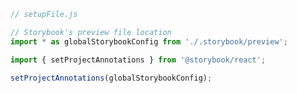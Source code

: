 ```js
// setupFile.js

// Storybook's preview file location
import * as globalStorybookConfig from './.storybook/preview';

import { setProjectAnnotations } from '@storybook/react';

setProjectAnnotations(globalStorybookConfig);
```
